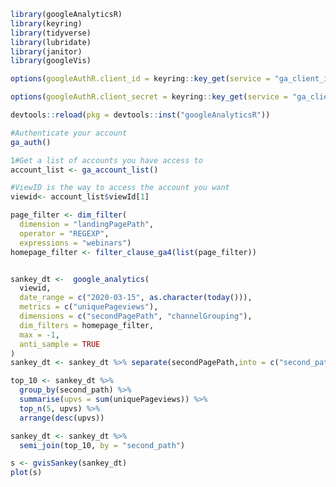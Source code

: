 ```r
library(googleAnalyticsR)
library(keyring)
library(tidyverse)
library(lubridate)
library(janitor)
library(googleVis)

options(googleAuthR.client_id = keyring::key_get(service = "ga_client_id", keyring = "googleanalytics"))

options(googleAuthR.client_secret = keyring::key_get(service = "ga_client_secret", keyring = "googleanalytics"))

devtools::reload(pkg = devtools::inst("googleAnalyticsR"))

#Authenticate your account
ga_auth()

1#Get a list of accounts you have access to
account_list <- ga_account_list()

#ViewID is the way to access the account you want
viewid<- account_list$viewId[1]

```

```r
page_filter <- dim_filter(
  dimension = "landingPagePath",
  operator = "REGEXP",
  expressions = "webinars")
homepage_filter <- filter_clause_ga4(list(page_filter))


sankey_dt <-  google_analytics(
  viewid,
  date_range = c("2020-03-15", as.character(today())),
  metrics = c("uniquePageviews"),
  dimensions = c("secondPagePath", "channelGrouping"),
  dim_filters = homepage_filter,
  max = -1,
  anti_sample = TRUE
)
sankey_dt <- sankey_dt %>% separate(secondPagePath,into = c("second_path","bin"), sep = "[?]") %>% select(-bin)
```
```r
top_10 <- sankey_dt %>% 
  group_by(second_path) %>% 
  summarise(upvs = sum(uniquePageviews)) %>%
  top_n(5, upvs) %>% 
  arrange(desc(upvs))
```

```r
sankey_dt <- sankey_dt %>% 
  semi_join(top_10, by = "second_path")
```
```r
s <- gvisSankey(sankey_dt)
plot(s)
```

